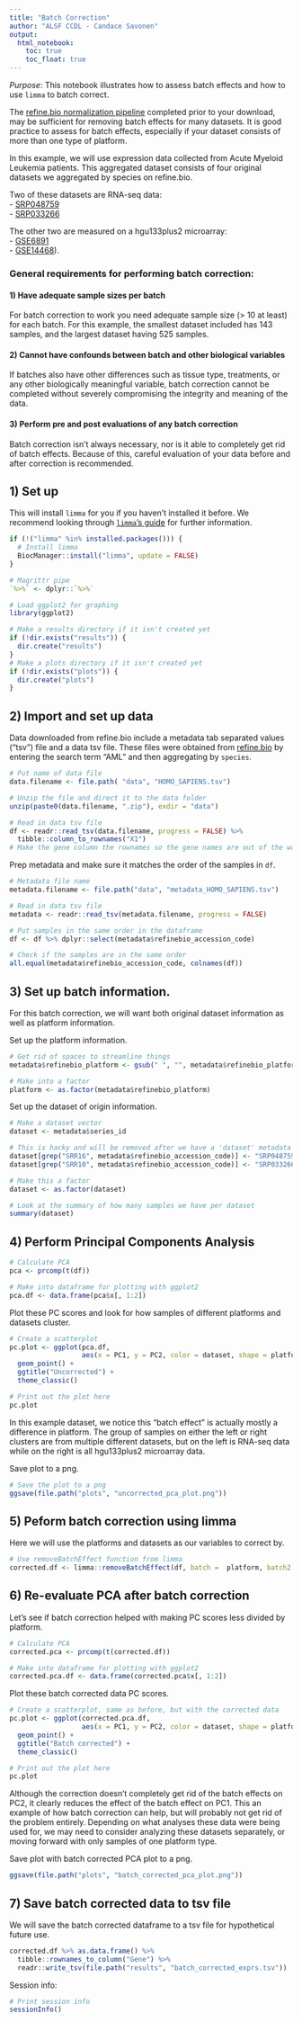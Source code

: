 ```yaml
---
title: "Batch Correction"
author: "ALSF CCDL - Candace Savonen"
output:   
  html_notebook: 
    toc: true
    toc_float: true
---
```


*Purpose*: This notebook illustrates how to assess batch effects and how to use
`limma` to batch correct. 

The [refine.bio normalization pipeline]( http://docs.refine.bio/en/latest/main_text.html)
completed prior to your download, may be sufficient for removing batch effects
for many datasets. 
It is good practice to assess for batch effects, especially if your dataset 
consists of more than one type of platform. 

In this example, we will use expression data collected from Acute Myeloid 
Leukemia patients. 
This aggregated dataset consists of four original datasets we aggregated by 
species on refine.bio.

Two of these datasets are RNA-seq data:  
- [SRP048759](https://www.refine.bio/experiments/SRP048759/leucegene-aml-sequencing-part-3)  
- [SRP033266](https://www.refine.bio/experiments/SRP033266/leucegene-aml-sequencing-part-2)  

The other two are measured on a hgu133plus2 microarray:  
- [GSE6891](https://www.refine.bio/experiments/GSE6891/acute-myeloid-leukemia-samples-of-samples-60yrs-on-hg-u133-plus-2)  
- [GSE14468](https://www.refine.bio/experiments/GSE14468/gene-expression-profiling-of-cebpa-double-and-single-mutant-and-cebpa-wild-type-aml)).  

### General requirements for performing batch correction:   

#### 1) Have adequate sample sizes per batch  
For batch correction to work you need adequate sample size (> 10 at least) for 
each batch.
For this example, the smallest dataset included has 143 samples, and the largest 
dataset having 525 samples.   

#### 2) Cannot have confounds between batch and other biological variables 
If batches also have other differences such as tissue type, treatments, or any
other biologically meaningful variable, batch correction cannot be completed 
without severely compromising the integrity and meaning of the data.   

#### 3) Perform pre and post evaluations of any batch correction  
Batch correction isn't always necessary, nor is it able to completely get rid of
batch effects. 
Because of this, careful evaluation of your data before and after correction is 
recommended.  

## 1) Set up
This will install `limma` for you if you haven't installed it before. 
We recommend looking through [`limma`'s guide](https://bioconductor.org/packages/release/bioc/vignettes/limma/inst/doc/usersguide.pdf)
for further information. 

```r
if (!("limma" %in% installed.packages())) {
  # Install limma
  BiocManager::install("limma", update = FALSE)
}
```

```r
# Magrittr pipe
`%>%` <- dplyr::`%>%`

# Load ggplot2 for graphing
library(ggplot2)
```

```r
# Make a results directory if it isn't created yet
if (!dir.exists("results")) {
  dir.create("results")
}
# Make a plots directory if it isn't created yet
if (!dir.exists("plots")) {
  dir.create("plots")
}
```

## 2) Import and set up data
Data downloaded from refine.bio include a metadata tab separated values ("tsv")
file and a data tsv file. 
These files were obtained from [refine.bio](https://www.refine.bio/) by entering
the search term "AML" and then aggregating by `species`.

```r
# Put name of data file
data.filename <- file.path( "data", "HOMO_SAPIENS.tsv")

# Unzip the file and direct it to the data folder
unzip(paste0(data.filename, ".zip"), exdir = "data")

# Read in data tsv file
df <- readr::read_tsv(data.filename, progress = FALSE) %>%
  tibble::column_to_rownames("X1")
# Make the gene column the rownames so the gene names are out of the way for calculations
```

Prep metadata and make sure it matches the order of the samples in `df`.

```r
# Metadata file name
metadata.filename <- file.path("data", "metadata_HOMO_SAPIENS.tsv")

# Read in data tsv file
metadata <- readr::read_tsv(metadata.filename, progress = FALSE)

# Put samples in the same order in the dataframe
df <- df %>% dplyr::select(metadata$refinebio_accession_code)

# Check if the samples are in the same order
all.equal(metadata$refinebio_accession_code, colnames(df))
```

## 3) Set up batch information. 
For this batch correction, we will want both original dataset information as 
well as platform information. 

Set up the platform information. 

```r
# Get rid of spaces to streamline things 
metadata$refinebio_platform <- gsub(" ", "", metadata$refinebio_platform)

# Make into a factor
platform <- as.factor(metadata$refinebio_platform)
```

Set up the dataset of origin information.

```r
# Make a dataset vector
dataset <- metadata$series_id

# This is hacky and will be removed after we have a 'dataset' metadata column deployed
dataset[grep("SRR16", metadata$refinebio_accession_code)] <- "SRP048759"
dataset[grep("SRR10", metadata$refinebio_accession_code)] <- "SRP033266"

# Make this a factor
dataset <- as.factor(dataset)

# Look at the summary of how many samples we have per dataset
summary(dataset)
```

## 4) Perform Principal Components Analysis

```r
# Calculate PCA
pca <- prcomp(t(df))

# Make into dataframe for plotting with ggplot2
pca.df <- data.frame(pca$x[, 1:2])
```

Plot these PC scores and look for how samples of different platforms and 
datasets cluster. 

```r
# Create a scatterplot
pc.plot <- ggplot(pca.df, 
                  aes(x = PC1, y = PC2, color = dataset, shape = platform)) +
  geom_point() + 
  ggtitle("Uncorrected") +
  theme_classic()

# Print out the plot here
pc.plot
```

In this example dataset, we notice this "batch effect" is actually mostly a 
difference in platform.
The group of samples on either the left or right clusters are from multiple 
different datasets, but on the left is RNA-seq data while on the right is all 
hgu133plus2 microarray data.

Save plot to a png.

```r
# Save the plot to a png
ggsave(file.path("plots", "uncorrected_pca_plot.png"))
```

## 5) Peform batch correction using limma
Here we will use the platforms and datasets as our variables to correct by. 

```r
# Use removeBatchEffect function from limma
corrected.df <- limma::removeBatchEffect(df, batch =  platform, batch2 = dataset)
```

## 6) Re-evaluate PCA after batch correction
Let's see if batch correction helped with making PC scores less divided by platform. 

```r
# Calculate PCA
corrected.pca <- prcomp(t(corrected.df))

# Make into dataframe for plotting with ggplot2
corrected.pca.df <- data.frame(corrected.pca$x[, 1:2])
```

Plot these batch corrected data PC scores.

```r
# Create a scatterplot, same as before, but with the corrected data
pc.plot <- ggplot(corrected.pca.df, 
                  aes(x = PC1, y = PC2, color = dataset, shape = platform)) +
  geom_point() + 
  ggtitle("Batch corrected") +
  theme_classic()

# Print out the plot here
pc.plot
```

Although the correction doesn't completely get rid of the batch effects on PC2,
it clearly reduces the effect of the batch effect on PC1. 
This an example of how batch correction can help, but will probably not get rid 
of the problem entirely. 
Depending on what analyses these data were being used for, we may need to consider 
analyzing these datasets separately, or moving forward with only samples of one 
platform type. 

Save plot with batch corrected PCA plot to a png.

```r
ggsave(file.path("plots", "batch_corrected_pca_plot.png"))
```

## 7) Save batch corrected data to tsv file
We will save the batch corrected dataframe to a tsv file for hypothetical future
use. 

```r
corrected.df %>% as.data.frame() %>% 
  tibble::rownames_to_column("Gene") %>%
  readr::write_tsv(file.path("results", "batch_corrected_exprs.tsv"))
```

Session info: 

```r
# Print session info 
sessionInfo()
```
